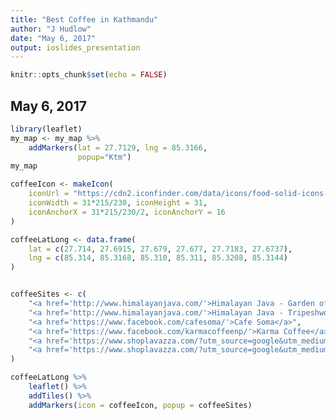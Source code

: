 ```yaml
---
title: "Best Coffee in Kathmandu"
author: "J Hudlow"
date: "May 6, 2017"
output: ioslides_presentation
---
```


```r
knitr::opts_chunk$set(echo = FALSE)
```

## May 6, 2017

```r
library(leaflet)
my_map <- my_map %>%
    addMarkers(lat = 27.7129, lng = 85.3166, 
               popup="Ktm")
my_map

coffeeIcon <- makeIcon(
    iconUrl = "https://cdn2.iconfinder.com/data/icons/food-solid-icons-volume-1/128/011-512.png",
    iconWidth = 31*215/230, iconHeight = 31,
    iconAnchorX = 31*215/230/2, iconAnchorY = 16
)

coffeeLatLong <- data.frame(
    lat = c(27.714, 27.6915, 27.679, 27.677, 27.7183, 27.6737),
    lng = c(85.314, 85.3168, 85.310, 85.311, 85.3208, 85.3144)
)


coffeeSites <- c(
    "<a href='http://www.himalayanjava.com/'>Himalayan Java - Garden of Dreams</a>",
    "<a href='http://www.himalayanjava.com/'>Himalayan Java - Tripeshwor</a>",
    "<a href='https://www.facebook.com/cafesoma/'>Cafe Soma</a>",
    "<a href='https://www.facebook.com/karmacoffeenp/'>Karma Coffee</a>",
    "<a href='https://www.shoplavazza.com/?utm_source=google&utm_medium=cpc&utm_campaign=us-brand-short&gclid=CPiOoeHk2tMCFdaIaAod8CIP9w'>Lavazza Lazimpat</a>",
    "<a href='https://www.shoplavazza.com/?utm_source=google&utm_medium=cpc&utm_campaign=us-brand-short&gclid=CPiOoeHk2tMCFdaIaAod8CIP9w'>Lavazza Jawalakhel</a>"
)

coffeeLatLong %>%
    leaflet() %>%
    addTiles() %>%
    addMarkers(icon = coffeeIcon, popup = coffeeSites)


```
